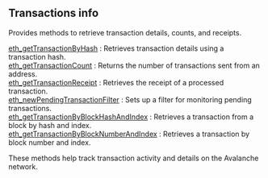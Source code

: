 
<Meta
  title="Transactions info | dRPC"
  description="Provides methods to retrieve transaction details, counts, and receipts."
/>
## Transactions info

Provides methods to retrieve transaction details, counts, and receipts.

[eth_getTransactionByHash](/avalanche-api/transactionsinfo/eth_getTransactionByHash) : Retrieves transaction details using a transaction hash. \
[eth_getTransactionCount](/avalanche-api/transactionsinfo/eth_getTransactionCount) : Returns the number of transactions sent from an address. \
[eth_getTransactionReceipt](/avalanche-api/transactionsinfo/eth_getTransactionReceipt) : Retrieves the receipt of a processed transaction. \
[eth_newPendingTransactionFilter](/avalanche-api/transactionsinfo/eth_newPendingTransactionFilter) : Sets up a filter for monitoring pending transactions. \
[eth_getTransactionByBlockHashAndIndex](/avalanche-api/transactionsinfo/eth_getTransactionByBlockHashAndIndex) : Retrieves a transaction from a block by hash and index. \
[eth_getTransactionByBlockNumberAndIndex](/avalanche-api/transactionsinfo/eth_getTransactionByBlockNumberAndIndex) : Retrieves a transaction by block number and index.

These methods help track transaction activity and details on the Avalanche network.

<Space h={16} />
<GetStarted />

